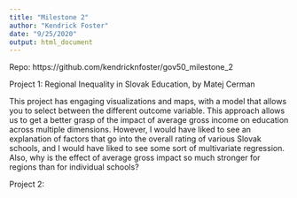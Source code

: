 ```yaml
---
title: "Milestone 2"
author: "Kendrick Foster"
date: "9/25/2020"
output: html_document
---
```


Repo: https://github.com/kendricknfoster/gov50_milestone_2

Project 1: Regional Inequality in Slovak Education, by Matej Cerman

This project has engaging visualizations and maps, with a model that allows you
to select between the different outcome variable. This approach allows us to get
a better grasp of the impact of average gross income on education across
multiple dimensions. However, I would have liked to see an explanation of
factors that go into the overall rating of various Slovak schools, and I would
have liked to see some sort of multivariate regression. Also, why is the effect
of average gross impact so much stronger for regions than for individual
schools?

Project 2: 
